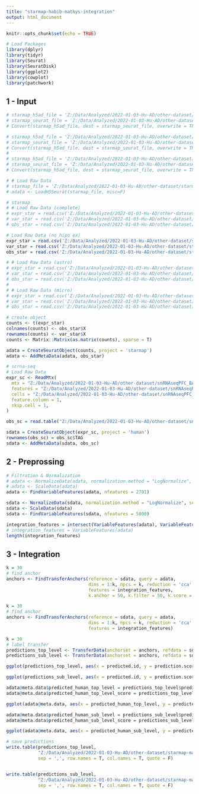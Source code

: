 ```yaml
---
title: "starmap-habib-mathys-integration"
output: html_document
---
```


```r
knitr::opts_chunk$set(echo = TRUE)
```

```r
# Load Packages
library(dplyr)
library(tidyr)
library(Seurat)
library(SeuratDisk)
library(ggplot2)
library(cowplot)
library(patchwork)
```

## 1 - Input

```r
# starmap_h5ad_file = 'Z:/Data/Analyzed/2022-01-03-Hu-AD/other-dataset/starmap-mathys/h5ad/starmap-human-genes-astro.h5ad'
# starmap_seurat_file = 'Z:/Data/Analyzed/2022-01-03-Hu-AD/other-dataset/starmap-mathys/h5ad/starmap-human-genes-astro.h5seurat'
# Convert(starmap_h5ad_file, dest = starmap_seurat_file, overwrite = TRUE)

# starmap_h5ad_file = 'Z:/Data/Analyzed/2022-01-03-Hu-AD/other-dataset/starmap-mathys/h5ad/starmap-human-genes-clean.h5ad'
# starmap_seurat_file = 'Z:/Data/Analyzed/2022-01-03-Hu-AD/other-dataset/starmap-mathys/h5ad/starmap-human-genes-clean.h5seurat'
# Convert(starmap_h5ad_file, dest = starmap_seurat_file, overwrite = TRUE)
# 
# starmap_h5ad_file = 'Z:/Data/Analyzed/2022-01-03-Hu-AD/other-dataset/starmap-mathys/h5ad/human-complete.h5ad'
# starmap_seurat_file = 'Z:/Data/Analyzed/2022-01-03-Hu-AD/other-dataset/starmap-mathys/h5ad/human-complete.h5seurat'
# Convert(starmap_h5ad_file, dest = starmap_seurat_file, overwrite = TRUE)
```

```r
# # Load Raw Data
# starmap_file = 'Z:/Data/Analyzed/2022-01-03-Hu-AD/other-dataset/starmap-mathys/h5ad/starmap-human-genes-astro.h5seurat'
# adata <- LoadH5Seurat(starmap_file, misc=F)
```

```r
# starmap
# # Load Raw Data (complete)
# expr_star = read.csv('Z:/Data/Analyzed/2022-01-03-Hu-AD/other-dataset/starmap-mathys/starmap-human-genes/expr_corrected.csv', header = F)
# var_star = read.csv('Z:/Data/Analyzed/2022-01-03-Hu-AD/other-dataset/starmap-mathys/starmap-human-genes/var.csv')
# obs_star = read.csv('Z:/Data/Analyzed/2022-01-03-Hu-AD/other-dataset/starmap-mathys/starmap-human-genes/obs.csv')

# Load Raw Data (no hipo ex)
expr_star = read.csv('Z:/Data/Analyzed/2022-01-03-Hu-AD/other-dataset/starmap-mathys/starmap-human-genes-nohipoex/expr_corrected.csv', header = F)
var_star = read.csv('Z:/Data/Analyzed/2022-01-03-Hu-AD/other-dataset/starmap-mathys/starmap-human-genes-nohipoex/var.csv')
obs_star = read.csv('Z:/Data/Analyzed/2022-01-03-Hu-AD/other-dataset/starmap-mathys/starmap-human-genes-nohipoex/obs.csv')

# # Load Raw Data (astro)
# expr_star = read.csv('Z:/Data/Analyzed/2022-01-03-Hu-AD/other-dataset/starmap-mathys/starmap-human-genes/expr_corrected.csv', header = F)
# var_star = read.csv('Z:/Data/Analyzed/2022-01-03-Hu-AD/other-dataset/starmap-mathys/starmap-human-genes/var.csv')
# obs_star = read.csv('Z:/Data/Analyzed/2022-01-03-Hu-AD/other-dataset/starmap-mathys/starmap-human-genes/obs.csv')
# 
# # Load Raw Data (micro)
# expr_star = read.csv('Z:/Data/Analyzed/2022-01-03-Hu-AD/other-dataset/starmap-mathys/starmap-human-genes/expr_corrected.csv', header = F)
# var_star = read.csv('Z:/Data/Analyzed/2022-01-03-Hu-AD/other-dataset/starmap-mathys/starmap-human-genes/var.csv')
# obs_star = read.csv('Z:/Data/Analyzed/2022-01-03-Hu-AD/other-dataset/starmap-mathys/starmap-human-genes/obs.csv')

# create object
counts <- t(expr_star)
colnames(counts) <- obs_star$X
rownames(counts) <- var_star$X
counts <- Matrix::Matrix(as.matrix(counts), sparse = T)

adata = CreateSeuratObject(counts, project = 'starmap')
adata <- AddMetaData(adata, obs_star)
```

```r
# scrna-seq
# Load Raw Data
expr_sc <- ReadMtx(
  mtx = "Z:/Data/Analyzed/2022-01-03-Hu-AD/other-dataset/snRNAseqPFC_BA10/filtered_count_matrix.mtx", 
  features = "Z:/Data/Analyzed/2022-01-03-Hu-AD/other-dataset/snRNAseqPFC_BA10/filtered_gene_row_names.txt",
  cells = "Z:/Data/Analyzed/2022-01-03-Hu-AD/other-dataset/snRNAseqPFC_BA10/filtered_column_metadata.txt",
  feature.column = 1,
  skip.cell = 1,
)

obs_sc = read.table("Z:/Data/Analyzed/2022-01-03-Hu-AD/other-dataset/snRNAseqPFC_BA10/filtered_column_metadata.txt", header=T)

sdata = CreateSeuratObject(expr_sc, project = 'human')
rownames(obs_sc) = obs_sc$TAG
sdata <- AddMetaData(sdata, obs_sc)
```

## 2 - Preprossing

```r
# Filtration & Normalization
# adata <- NormalizeData(adata, normalization.method = "LogNormalize", scale.factor = median(adata$n_counts))
# adata <- ScaleData(adata)
adata <- FindVariableFeatures(adata, nfeatures = 2701)

sdata <- NormalizeData(sdata, normalization.method = "LogNormalize", scale.factor = median(sdata$nCount_RNA))
sdata <- ScaleData(sdata)
sdata <- FindVariableFeatures(sdata, nfeatures = 5000)
```

```r
integration_features = intersect(VariableFeatures(adata), VariableFeatures(sdata))
# integration_features = VariableFeatures(adata)
length(integration_features)
```

## 3 - Integration 

```r
k = 30
# find anchor
anchors <- FindTransferAnchors(reference = sdata, query = adata, 
                               dims = 1:k, npcs = k, reduction = 'cca', 
                               features = integration_features, 
                               k.anchor = 50, k.filter = 50, k.score = 50)
```

```r
k = 30
# find anchor
anchors <- FindTransferAnchors(reference = sdata, query = adata, 
                               dims = 1:k, npcs = k, reduction = 'cca', 
                               features = integration_features)
```


```r
k = 30
# label transfer
predictions_top_level <- TransferData(anchorset = anchors, refdata = sdata$broad.cell.type, dims = 1:k, weight.reduction = 'cca')
predictions_sub_level <- TransferData(anchorset = anchors, refdata = sdata$Subcluster, dims = 1:k, weight.reduction = 'cca')
```

```r
ggplot(predictions_top_level, aes(x = predicted.id, y = prediction.score.max)) + geom_boxplot(fill = "orange") + theme(axis.text.x = element_text(angle = 45, size = 10, vjust = 0.5))
```
```r
ggplot(predictions_sub_level, aes(x = predicted.id, y = prediction.score.max)) + geom_boxplot(fill = "orange") + theme(axis.text.x = element_text(angle = 45, size = 10, vjust = 0.5))
```


```r
adata@meta.data$predicted_human_top_level = predictions_top_level$predicted.id
adata@meta.data$predicted_human_top_level_score = predictions_top_level$prediction.score.max

ggplot(adata@meta.data, aes(x = predicted_human_top_level, y = predicted_human_top_level_score)) + geom_boxplot(fill = "orange") + theme(axis.text.x = element_text(angle = 45, size = 10, vjust = 0.5))
```

```r
adata@meta.data$predicted_human_sub_level = predictions_sub_level$predicted.id
adata@meta.data$predicted_human_sub_level_score = predictions_sub_level$prediction.score.max

ggplot(adata@meta.data, aes(x = predicted_human_sub_level, y = predicted_human_sub_level_score)) + geom_boxplot(fill = "orange") + theme(axis.text.x = element_text(angle = 45, size = 10, vjust = 0.5))
```

```r
# save predictions
write.table(predictions_top_level,
            "Z:/Data/Analyzed/2022-01-03-Hu-AD/other-dataset/starmap-mathys/starmap-human-genes-nohipoex/predicted_human_top_level.csv", 
            sep = ',', row.names = T, col.names = T, quote = F)


write.table(predictions_sub_level, 
            "Z:/Data/Analyzed/2022-01-03-Hu-AD/other-dataset/starmap-mathys/starmap-human-genes-nohipoex/predicted_human_sub_level.csv", 
            sep = ',', row.names = T, col.names = T, quote = F)

```
